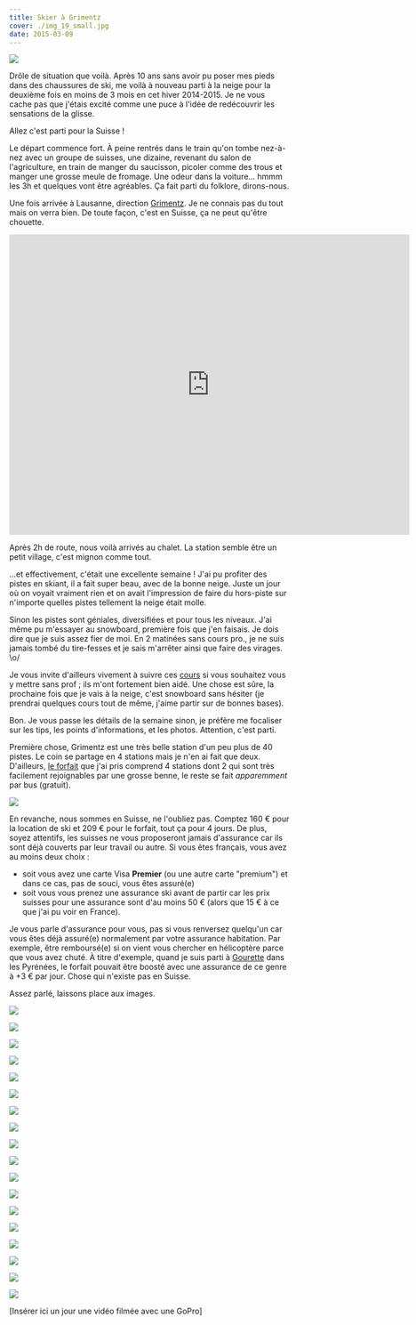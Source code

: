 ```yaml
---
title: Skier à Grimentz
cover: ./img_19_small.jpg
date: 2015-03-09
---
```


[![](img_19_small.jpg)](img_19_small.jpg)

Drôle de situation que voilà. Après 10 ans sans avoir pu poser mes pieds dans des chaussures de ski, me voilà à nouveau parti à la neige pour la deuxième fois en moins de 3 mois en cet hiver 2014-2015. Je ne vous cache pas que j'étais excité comme une puce à l'idée de redécouvrir les sensations de la glisse.

Allez c'est parti pour la Suisse !

Le départ commence fort. À peine rentrés dans le train qu'on tombe nez-à-nez avec un groupe de suisses, une dizaine, revenant du salon de l'agriculture, en train de manger du saucisson, picoler comme des trous et manger une grosse meule de fromage. Une odeur dans la voiture... hmmm les 3h et quelques vont être agréables. Ça fait parti du folklore, dirons-nous.

Une fois arrivée à Lausanne, direction [Grimentz](http://www.valdanniviers.ch/tourism/grimentz--saint-jean.html). Je ne connais pas du tout mais on verra bien. De toute façon, c'est en Suisse, ça ne peut qu'être chouette.

<div style="text-align: center;">
  <iframe
    src="https://www.google.com/maps/embed?pb=!1m18!1m12!1m3!1d88489.54178736107!2d7.5636251!3d46.12488994999999!2m3!1f0!2f0!3f0!3m2!1i1024!2i768!4f13.1!3m3!1m2!1s0x478f246fee8f1355%3A0x2b28b50a45ba82c1!2sGrimentz%2C+Switzerland!5e0!3m2!1sen!2sfr!4v1425939984664"
    width="720"
    height="540"
    frameborder="0"
    style="border:0"
  ></iframe>
</div>

Après 2h de route, nous voilà arrivés au chalet. La station semble être un petit village, c'est mignon comme tout.

…et effectivement, c'était une excellente semaine ! J'ai pu profiter des pistes en skiant, il a fait super beau, avec de la bonne neige. Juste un jour où on voyait vraiment rien et on avait l'impression de faire du hors-piste sur n'importe quelles pistes tellement la neige était molle.

Sinon les pistes sont géniales, diversifiées et pour tous les niveaux. J'ai même pu m'essayer au snowboard, première fois que j'en faisais. Je dois dire que je suis assez fier de moi. En 2 matinées sans cours pro., je ne suis jamais tombé du tire-fesses et je sais m'arrêter ainsi que faire des virages. \o/

Je vous invite d'ailleurs vivement à suivre ces [cours](http://www.abc-apprendre.com/sports/snowboard.php) si vous souhaitez vous y mettre sans prof ; ils m'ont fortement bien aidé. Une chose est sûre, la prochaine fois que je vais à la neige, c'est snowboard sans hésiter (je prendrai quelques cours tout de même, j'aime partir sur de bonnes bases).

Bon. Je vous passe les détails de la semaine sinon, je préfère me focaliser sur les tips, les points d'informations, et les photos. Attention, c'est parti.

Première chose, Grimentz est une très belle station d'un peu plus de 40 pistes. Le coin se partage en 4 stations mais je n'en ai fait que deux. D'ailleurs, [le forfait](http://www.rma.ch/) que j'ai pris comprend 4 stations dont 2 qui sont très facilement rejoignables par une grosse benne, le reste se fait _apparemment_ par bus (gratuit).

[![](pistes_small.jpg)](pistes.jpg)

En revanche, nous sommes en Suisse, ne l'oubliez pas. Comptez 160 € pour la location de ski et 209 € pour le forfait, tout ça pour 4 jours. De plus, soyez attentifs, les suisses ne vous proposeront jamais d'assurance car ils sont déjà couverts par leur travail ou autre. Si vous êtes français, vous avez au moins deux choix :

- soit vous avez une carte Visa **Premier** (ou une autre carte "premium") et dans ce cas, pas de souci, vous êtes assuré(e)
- soit vous vous prenez une assurance ski avant de partir car les prix suisses pour une assurance sont d'au moins 50 € (alors que 15 € à ce que j'ai pu voir en France).

Je vous parle d'assurance pour vous, pas si vous renversez quelqu'un car vous êtes déjà assuré(e) normalement par votre assurance habitation. Par exemple, être remboursé(e) si on vient vous chercher en hélicoptère parce que vous avez chuté. À titre d'exemple, quand je suis parti à [Gourette](http://www.gourette.com) dans les Pyrénées, le forfait pouvait être boosté avec une assurance de ce genre à +3 € par jour. Chose qui n'existe pas en Suisse.

Assez parlé, laissons place aux images.

[![](img_10_small.jpg)](img_10.jpg)

[![](img_01_small.jpg)](img_01.jpg)

[![](img_03_small.jpg)](img_03.jpg)

[![](img_04_small.jpg)](img_04.jpg)

[![](img_05_small.jpg)](img_05.jpg)

[![](img_06_small.jpg)](img_06.jpg)

[![](img_07_small.jpg)](img_07.jpg)

[![](img_02_small.jpg)](img_02.jpg)

[![](img_08_small.jpg)](img_08.jpg)

[![](img_09_small.jpg)](img_09.jpg)

[![](img_11_small.jpg)](img_11.jpg)

[![](img_16_small.jpg)](img_16.jpg)

[![](img_12_small.jpg)](img_12.jpg)

[![](img_13_small.jpg)](img_13.jpg)

[![](img_14_small.jpg)](img_14.jpg)

[![](img_15_small.jpg)](img_15.jpg)

[![](img_17_small.jpg)](img_17.jpg)

[![](img_18_small.jpg)](img_18.jpg)

[Insérer ici un jour une vidéo filmée avec une GoPro]
